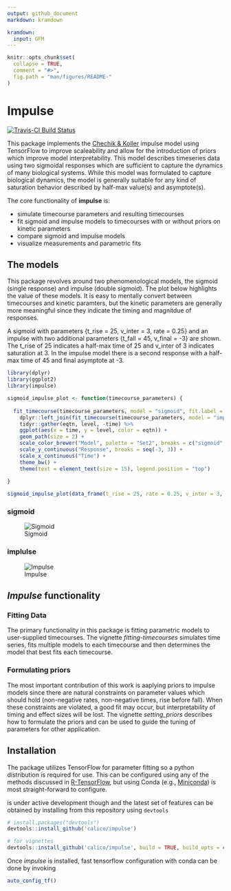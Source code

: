 ```yaml
---
output: github_document
markdown: kramdown

kramdown:
  input: GFM
---
```


<!-- README.md is generated from README.Rmd. Please edit that file -->

```r
knitr::opts_chunk$set(
  collapse = TRUE,
  comment = "#>",
  fig.path = "man/figures/README-"
)
```

# Impulse

[![Travis-CI Build Status](https://travis-ci.org/calico/impulse.svg?branch=master)](https://travis-ci.org/calico/impulse)

This package implements the [Chechik & Koller](https://www.ncbi.nlm.nih.gov/pubmed/19193146) impulse model using TensorFlow to improve scaleability and allow for the introduction of priors which improve model interpretability. This model describes timeseries data using two sigmoidal responses which are sufficient to capture the dynamics of many biological systems. While this model was formulated to capture biological dynamics, the model is generally suitable for any kind of saturation behavior described by half-max value(s) and asymptote(s).

The core functionality of **impulse** is:

- simulate timecourse parameters and resulting timecourses
- fit sigmoid and impulse models to timecourses with or without priors on kinetic parameters
- compare sigmoid and impulse models
- visualize measurements and parametric fits

## The models

This package revolves around two phenomenological models, the sigmoid (single response) and impulse (double sigmoid). The plot below highlights the value of these models. It is easy to mentally convert between timecourses and kinetic paramters, but the kinetic parameters are generally more meaningful since they indicate the timing and magnitdue of responses.

A sigmoid with parameters {t_rise = 25, v_inter = 3, rate = 0.25} and an impulse with two additional parameters {t_fall = 45, v_final = -3} are shown. The t_rise of 25 indicates a half-max time of 25 and v_inter of 3 indicates saturation at 3. In the impulse model there is a second response with a half-max time of 45 and final asymptote at -3.

```r
library(dplyr)
library(ggplot2)
library(impulse)

sigmoid_impulse_plot <- function(timecourse_parameters) {
  
  fit_timecourse(timecourse_parameters, model = "sigmoid", fit.label = "sigmoid") %>%
    dplyr::left_join(fit_timecourse(timecourse_parameters, model = "impulse", fit.label = "impulse"), by = "time") %>%
    tidyr::gather(eqtn, level, -time) %>%
    ggplot(aes(x = time, y = level, color = eqtn)) +
    geom_path(size = 2) +
    scale_color_brewer("Model", palette = "Set2", breaks = c("sigmoid", "impulse")) +
    scale_y_continuous("Response", breaks = seq(-3, 3)) +
    scale_x_continuous("Time") +
    theme_bw() +
    theme(text = element_text(size = 15), legend.position = "top")
   
}

sigmoid_impulse_plot(data_frame(t_rise = 25, rate = 0.25, v_inter = 3, v_final = -3, t_fall = 45))
```

### sigmoid

![Sigmoid](https://github.com/calico/impulse/blob/master/man/figures/sigmoid.png)

### implulse

![Impulse](https://github.com/calico/impulse/blob/master/man/figures/impulse.png)

## *Impulse* functionality

### Fitting Data

The primary functionality in this package is fitting parametric models to user-supplied timecourses. The vignette *fitting-timecourses* simulates time series, fits multiple models to each timecourse and then determines the model that best fits each timecourse.

### Formulating priors

The most important contribution of this work is aaplying priors to impulse models since there are natural constraints on parameter values which should hold (non-negative rates, non-negative times, rise before fall). When these constraints are violated, a good fit may occur, but interpretability of timing and effect sizes will be lost. The vignette *setting_priors* describes how to formulate the priors and can be used to guide the tuning of parameters for other application.

## Installation

The package utilizes TensorFlow for parameter fitting so a python distribution is required for use. This can be configured using any of the methods discussed in [R-TensorFlow](https://github.com/rstudio/tensorflow), but using Conda (e.g., [Miniconda](https://docs.conda.io/en/latest/miniconda.html)) is most straight-forward to configure.

is under active development though and the latest set of features can be obtained by installing from this repository using `devtools`

```r
# install.packages("devtools")
devtools::install_github('calico/impulse')

# for vignettes
devtools::install_github('calico/impulse', build = TRUE, build_opts = c("--no-resave-data", "--no-manual"))
```

Once *impulse* is installed, fast tensorflow configuration with conda can be done by invoking

```r
auto_config_tf()
```
